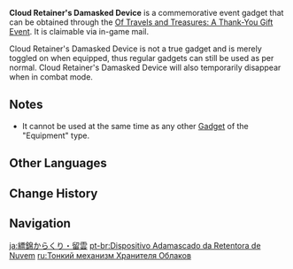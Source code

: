 {{Stub|Add preview}}
{{Item Infobox
|id          = 220074
|image       = Item Cloud Retainer's Damasked Device.png
|type        = Gadgets
|group       = 
|invCategory = Gadgets
|quality     = 4
|effect      = Commemorative gadget.
|description = Made from stacked paper, this lightweight device has the appearance of a bird, and fittingly, was given to you by [[Cloud Retainer]].<br />While it may be called a "device," you cannot see any traditional mechanical components here &mdash; well, not from the outside, anyway.<br />It seems that this adeptus' skills as a mechanist have improved even further.
|reusable    = Yes
|usage       = Equipment
|memento     = Yes
|source1     = [[Of Travels and Treasures: A Thank-You Gift]] Event
|event       = Of Travels and Treasures: A Thank-You Gift
}}
'''Cloud Retainer's Damasked Device''' is a commemorative event gadget that can be obtained through the [[Of Travels and Treasures: A Thank-You Gift]] [[Event]]. It is claimable via in-game mail.

Cloud Retainer's Damasked Device is not a true gadget and is merely toggled on when equipped, thus regular gadgets can still be used as per normal. Cloud Retainer's Damasked Device will also temporarily disappear when in combat mode.

==Notes==
* It cannot be used at the same time as any other [[Gadget]] of the "Equipment" type.
<!--==Usage==

==Preview==
-->
==Other Languages==
{{Other Languages
|en      = Cloud Retainer's Damasked Device
|zhs     = 缥锦机关・留云
|zhs_rm  = Piǎojǐn Jīguān - Liúyún
|zht     = 縹錦機關・留雲
|zht_rm  = Piǎojǐn Jīguān - Liúyún
|zh_tl   = Light Blue Silk Machine - Cloud Retainer
|ja      = 縹錦からくり・留雲
|ja_rm   = Hyougin Karakuri - Ryuu'un
|ja_tl   = Light Indigo Brocade Device - Cloud Retainer
|ko      = 푸른 비단 기관・류운
|ko_rm   = Pureun Bidan Gigwan - Ryuun
|ko_tl   = Blue Silk Machine - Cloud Retainer
|es      = Dispositivo papirofléxico de Preservadora de Nubes
|es_tl   = Cloud Preserver's Origami Device
|fr      = Appareil turquoise de Souffle-Nuages
|fr_tl   = {{tt|Cloud Retainer|lit. Cloud Blower}}'s Turquoise Device
|ru      = Тонкий механизм Хранителя Облаков
|ru_tl   = Cloud Keeper's High-Quality Mechanism
|th      = Cloud Retainer's Damasked Device
|vi      = Cơ Quan Giấy Lụa - Lưu Vân
|vi_tl   = Brocade Device - Cloud Retainer
|de      = Türkis verzierte Papiervorrichtung - Stehende Wolken
|de_tl   = Turquoise Decorated Paper Device - {{tt|Cloud Retainer|lit. Still Clouds}}
|id      = Cloud Retainer's Damasked Device
|pt      = Dispositivo Adamascado da Retentora de Nuvem
|pt_tl   = Cloud Retainer Damask Device
|tr      = Bulutlar Hakimi'nin Süslü Cihazı
|tr_tl   = 
|it      = Dispositivo damascato di Vestale delle nuvole
|it_tl   = 
}}

==Change History==
{{Change History|3.1}}

==Navigation==
{{Gadget Navbox}}

[[ja:縹錦からくり・留雲]]
[[pt-br:Dispositivo Adamascado da Retentora de Nuvem]]
[[ru:Тонкий механизм Хранителя Облаков]]